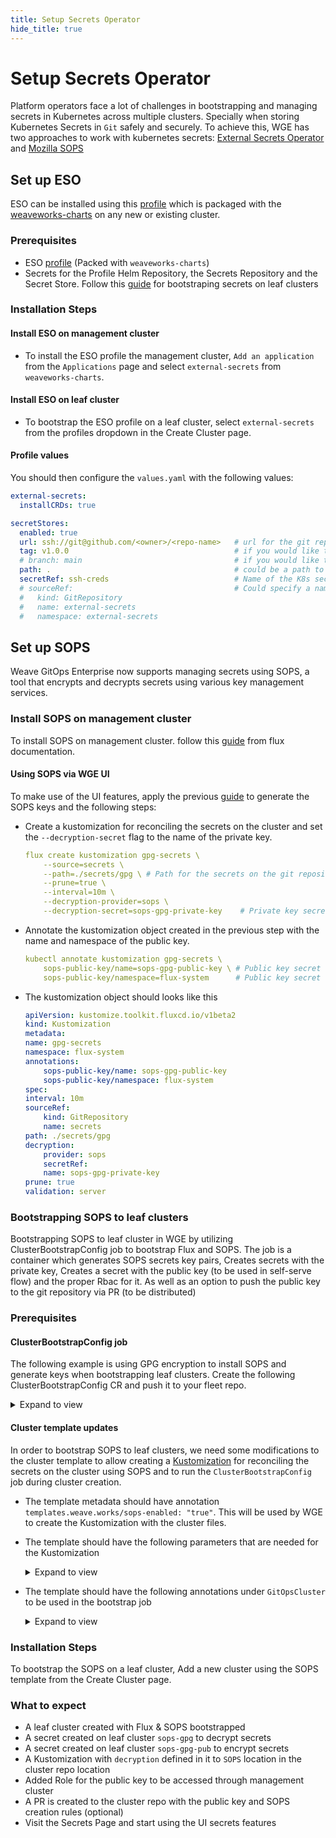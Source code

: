 ```yaml
---
title: Setup Secrets Operator
hide_title: true
---
```



# Setup Secrets Operator

Platform operators face a lot of challenges in bootstrapping and managing secrets in Kubernetes across multiple clusters. 
Specially when storing Kubernetes Secrets in `Git` safely and securely.
To achieve this, WGE has two approaches to work with kubernetes secrets: 
[External Secrets Operator](https://external-secrets.io/v0.8.1/) and [Mozilla SOPS](https://fluxcd.io/flux/guides/mozilla-sops/)

## Set up ESO

ESO can be installed using this [profile](https://github.com/weaveworks/weave-gitops-profile-examples/tree/main/charts/external-secrets) which is packaged with the [weaveworks-charts](https://github.com/weaveworks/weave-gitops-profile-examples) on any new or existing cluster.

### Prerequisites

- ESO [profile](https://github.com/weaveworks/weave-gitops-profile-examples/tree/main/charts/external-secrets) (Packed with `weaveworks-charts`)
- Secrets for the Profile Helm Repository, the Secrets Repository and the Secret Store. Follow this [guide](/secrets/bootstraping-secrets.mdx) for bootstraping secrets on leaf clusters

### Installation Steps

#### Install ESO on management cluster

- To install the ESO profile the management cluster, `Add an application` from the `Applications` page and select `external-secrets` from `weaveworks-charts`.

#### Install ESO on leaf cluster

- To bootstrap the ESO profile on a leaf cluster, select `external-secrets` from the profiles dropdown in the Create Cluster page.

#### Profile values

You should then configure the `values.yaml` with the following values:

```yaml
external-secrets:
  installCRDs: true

secretStores:
  enabled: true
  url: ssh://git@github.com/<owner>/<repo-name>   # url for the git repository that contains the SecretStores
  tag: v1.0.0                                     # if you would like to download your secrets from specific tag
  # branch: main                                  # if you would like to download your secrets from specific branch
  path: .                                         # could be a path to the secrets dir or a kustomization.yaml file for the SecretStore in the GitRepository
  secretRef: ssh-creds                            # Name of the K8s secret with private repo auth credentials (private key, pub key, known hosts)
  # sourceRef:                                    # Could specify a name for an existing GitSource reference instead of creating a new one
  #   kind: GitRepository
  #   name: external-secrets
  #   namespace: external-secrets
```

## Set up SOPS

Weave GitOps Enterprise now supports managing secrets using SOPS, a tool that encrypts and decrypts secrets using various key management services.

### Install SOPS on management cluster

To install SOPS on management cluster. follow this [guide](https://fluxcd.io/flux/guides/mozilla-sops/) from flux documentation.

#### Using SOPS via WGE UI

To make use of the UI features, apply the previous [guide](https://fluxcd.io/flux/guides/mozilla-sops/) to generate the SOPS keys and the following steps:

- Create a kustomization for reconciling the secrets on the cluster and set the `--decryption-secret` flag to the name of the private key.

    ```yaml
    flux create kustomization gpg-secrets \
        --source=secrets \
        --path=./secrets/gpg \ # Path for the secrets on the git repository
        --prune=true \
        --interval=10m \
        --decryption-provider=sops \
        --decryption-secret=sops-gpg-private-key    # Private key secret name on the cluster
    ```

- Annotate the kustomization object created in the previous step with the name and namespace of the public key.

    ```yaml
    kubectl annotate kustomization gpg-secrets \
        sops-public-key/name=sops-gpg-public-key \ # Public key secret name on the cluster
        sops-public-key/namespace=flux-system      # Public key secret namespace on the cluster
    ```

- The kustomization object should looks like this

    ```yaml
    apiVersion: kustomize.toolkit.fluxcd.io/v1beta2
    kind: Kustomization
    metadata:
    name: gpg-secrets
    namespace: flux-system
    annotations:
        sops-public-key/name: sops-gpg-public-key
        sops-public-key/namespace: flux-system
    spec:
    interval: 10m
    sourceRef:
        kind: GitRepository
        name: secrets
    path: ./secrets/gpg
    decryption:
        provider: sops
        secretRef:
        name: sops-gpg-private-key
    prune: true
    validation: server
    ```


### Bootstrapping SOPS to leaf clusters

Bootstrapping SOPS to leaf cluster in WGE by utilizing ClusterBootstrapConfig job to bootstrap Flux and SOPS.
The job is a container which generates SOPS secrets key pairs, Creates secrets with the private key, Creates a secret with the public key (to be used in self-serve flow) and the proper Rbac for it.
As well as an option to push the public key to the git repository via PR (to be distributed)

### Prerequisites

#### ClusterBootstrapConfig job

The following example is using GPG encryption to install SOPS and generate keys when bootstrapping leaf clusters. Create the following ClusterBootstrapConfig CR and push it to your fleet repo.
        
<details><summary>Expand to view </summary>
    <CodeBlock
    title="clusters/management/capi/boostrap/sops-bootstrap-job.yaml"
    className="language-yaml"
    >
        {SopsBootstrapJob}
    </CodeBlock>
</details>

#### Cluster template updates

In order to bootstrap SOPS to leaf clusters, we need some modifications to the cluster template to allow creating a [Kustomization](https://fluxcd.io/flux/guides/mozilla-sops/#configure-in-cluster-secrets-decryption)
for reconciling the secrets on the cluster using SOPS and to run the `ClusterBootstrapConfig` job during cluster creation.

- The template metadata should have annotation `templates.weave.works/sops-enabled: "true"`. This will be used by WGE to create the Kustomization with the cluster files.
- The template should have the following parameters that are needed for the Kustomization

    <details><summary>Expand to view </summary>
        <CodeBlock
        title="clusters/management/capi/templates/template.yaml"
        className="language-yaml"
        >
        {TemplateParams}
        </CodeBlock>
    </details>

- The template should have the following annotations under `GitOpsCluster` to be used in the bootstrap job

    <details><summary>Expand to view </summary>
        <CodeBlock
        title="clusters/management/capi/templates/template.yaml"
        className="language-yaml"
        >
        {TemplateAnnotations}
        </CodeBlock>
    </details>

### Installation Steps

To bootstrap the SOPS on a leaf cluster, Add a new cluster using the SOPS template from the Create Cluster page.

### What to expect 

- A leaf cluster created with Flux & SOPS bootstrapped
- A secret created on leaf cluster `sops-gpg` to decrypt secrets
- A secret created on leaf cluster `sops-gpg-pub` to encrypt secrets
- A Kustomization with `decryption` defined in it to `SOPS` location in the cluster repo location
- Added Role for the public key to be accessed through management cluster
- A PR is created to the cluster repo with the public key and SOPS creation rules (optional)
- Visit the Secrets Page and start using the UI secrets features
